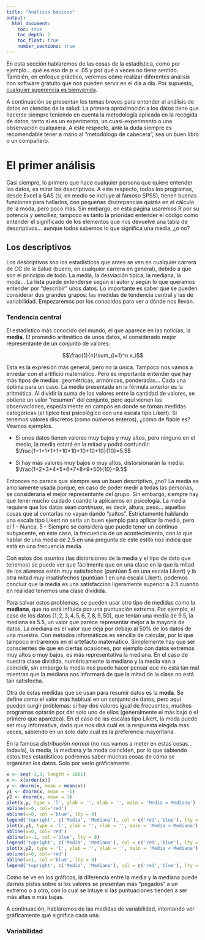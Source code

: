```yaml
---
title: "Análisis básicos"
output:
  html_document:
    toc: true
    toc_depth: 2
    toc_float: true
    number_sections: true
---
```


En esta sección hablaremos de las cosas de la estadística, como por ejemplo... qué es eso de $p<.05$ y por qué a veces no tiene sentido. También, en enfoque práctico, veremos cómo realizar diferentes análisis con software gratuito que nos pueden servir en el día a día. Por supuesto, [cualquier sugerencia es bienvenida](mailto:torresgvaras+pagina@gmail.com).

A continuación se presentan los temas breves para entender el análisis de datos en ciencias de la salud. La primera aproximación a los datos tiene que hacerse siempre teniendo en cuenta la metodología aplicada en la recogida de datos, tanto si es un experimento, un cuasi-experimento o una observación cualquiera. A este respecto, ante la duda siempre es recomendable tener a mano al "metodólogo de cabecera", sea un buen libro o un compañero.

# El primer análisis

Casi siempre, lo primero que hace cualquier persona que quiere entender los datos, es mirar los descriptivos. A este respecto, todos los programas, desde Excel a SAS (sí, en medio se incluye al famoso SPSS), tienen buenas funciones para hallarlos, con pequeñas discrepancias quizás en el cálculo de la moda, pero poco más. Sin embargo, en esta página usaremos R por su potencia y sencillez; tampoco es tanto la prioridad entender el código como entender el significado de los elementos que nos devuelve una tabla de descriptivos... aunque todos sabemos lo que significa una media, ¿o no?

## Los descriptivos

Los descriptivos son los estadísticos que antes se ven en cualquier carrera de CC de la Salud (bueno, en cualquier carrera en general), debido a que son el principio de todo. La media, la desviación típica, la mediana, la moda... La lista puede extenderse según el autor y según lo que queramos entender por "describir" unos datos. Lo importante es saber que se pueden considerar dos grandes grupos: las medidas de tendencia central y las de variabilidad. Empezaremos por los conocidos para ver a dónde nos llevan.

### Tendencia central

El estadístico más conocido del mundo, el que aparece en las noticias, la **media.** El promedio aritmético de unos datos, el considerado mejor representante de un conjunto de valores:

$$\frac{1}{n}\sum_{i=1}^n x_i$$

Esta es la expresión más general, pero no la única. Tampoco nos vamos a enredar con el artificio matemático. Pero es importante entender que hay más tipos de medias: geométricas, armónicas, ponderadas... Cada una óptima para un caso. La media presentada en la fórmula anterior es la aritmética. Al dividir la suma de los valores entre la cantidad de valores, se obtiene un valor "resumen" del conjunto, pero aquí vienen las observaciones, especialmente en campos en donde se toman medidas categóricas (el típico test psicológico con una escala tipo Likert). Si tenemos valores discretos (como números enteros), ¿cómo de fiable es? Veamos ejemplos.

*   Si unos datos tienen valores muy bajos y muy altos, pero ninguno en el medio, la media estará en la mitad y podrá confundir: $\frac{1+1+1+1+1+10+10+10+10+10}{10}=5.5$

*   Si hay más valores muy bajos o muy altos, distorsionarán la media: $\frac{1+2+3+4+5+6+7+8+9+50}{10}=9.5$

Entonces no parece que siempre sea un buen descriptivo, ¿no? La media es ampliamente usada porque, en caso de poder medir a todas las personas, se consideraría el mejor representante del grupo. Sin embargo, siempre hay que tener mucho cuidado cuando la aplicamos en psicología. La media requiere que los datos sean *continuos*, es decir, altura, peso... aquellas cosas que al contarlas no vayan dando "saltos". Estrictamente hablando una escala tipo Likert no sería un buen ejemplo para aplicar la media, pero el 1 - Nunca, 5 - Siempre se considera que puede tener un continuo subyacente, en este caso, la frecuencia de un acontecimiento, con lo que hablar de una media de 2.5 en una pregunta de este estilo nos indica que está en una frecuencia media. 

Con estos dos asuntos (las distorsiones de la media y el tipo de dato que tenemos) se puede ver que fácilmente que en una clase en la que la mitad de los alumnos estén muy satisfechos (puntúan 5 en una escala Likert) y la otra mitad muy insatisfechos (puntúan 1 en una escala Likert), podemos concluir que la media es una satisfacción ligeramente superior a 2.5 cuando en realidad tenemos una clase dividida.

Para salvar estos problemas, se pueden usar otro tipo de medidas como la **mediana**, que no está influida por una puntuación extrema. Por ejemplo, el caso de los datos $[1,2,3,4,5,6,7,8,9,50]$, que tenían una media de 9.5, la mediana es 5.5, un valor que parece representar mejor a la mayoría de datos. La mediana es el valor que deja por debajo al 50% de los datos de una muestra. Con métodos informáticos es sencilla de calcular, por lo que tampoco entraremos en el artefacto matemático. Simplemente hay que ser conscientes de que en ciertas ocasiones, por ejemplo con datos extremos muy altos o muy bajos, es más representativa la mediana. En el caso de nuestra clase dividida, numéricamente la mediana y la media van a coincidir, sin embargo la media nos puede hacer pensar que no está tan mal mientras que la mediana nos informará de que la mitad de la clase no está tan satisfecha.

Otra de estas medidas que se usan para resumir datos es la **moda**. Se define como el valor más habitual en un conjunto de datos, pero aquí pueden surgir problemas: si hay dos valores igual de frecuentes, muchos programas optarán por dar solo uno de ellos (generalmente el más bajo o el primero que aparezca). En el caso de las escalas tipo Likert, la moda puede ser muy informativa, dado que nos dirá cuál es la respuesta elegida más veces, sabiendo en un solo dato cuál es la preferencia mayoritaria.

En la famosa *distribución normal* (no nos vamos a meter en estas cosas... todavía), la media, la mediana y la moda coinciden, por lo que sabiendo estos tres estadísticos podremos saber muchas cosas de cómo se organizan los datos. Solo por verlo gráficamente:

```r
x <- seq(-3,3, length = 1001)
x <- x[order(x)]
y <- dnorm(x, mean = mean(x))
y1 <- dnorm(x, mean = -1)
y2 <- dnorm(x, mean = 1)
plot(x,y, type = 'l', ylab = '', xlab = '', main = 'Media = Mediana')
abline(v=0, col='red')
abline(v=0, col ='blue', lty = 8)
legend('topright', c('Media', 'Mediana'), col = c('red','blue'), lty = c(1,2))
plot(x,y1, type = 'l', ylab = '', xlab = '', main = 'Media > Mediana')
abline(v=0, col='red')
abline(v=-1, col ='blue', lty = 8)
legend('topright', c('Media', 'Mediana'), col = c('red','blue'), lty = c(1,2))
plot(x,y2, type = 'l', ylab = '', xlab = '', main = 'Media < Mediana')
abline(v=0, col='red')
abline(v=1, col ='blue', lty = 8)
legend('topright', c('Media', 'Mediana'), col = c('red','blue'), lty = c(1,2))
```

Como se ve en los gráficos, la diferencia entre la media y la mediana puede darnos pistas sobre si los valores se presentan más "pegados" a un extremo o a otro, con lo cual se intuye si las puntuaciones tienden a ser más altas o más bajas.

A continuación, hablaremos de las medidas de variabilidad, intentando ver gráficamente qué significa cada una.

### Variabilidad


